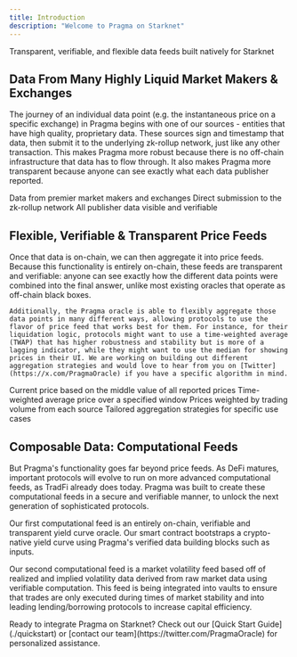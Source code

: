 ```yaml
---
title: Introduction
description: "Welcome to Pragma on Starknet"
---
```


<Card title="Enterprise-Grade Oracle for Starknet" icon="chart-network">
  Transparent, verifiable, and flexible data feeds built natively for Starknet
</Card>

## Data From Many Highly Liquid Market Makers & Exchanges


The journey of an individual data point (e.g. the instantaneous price on a specific exchange) in Pragma begins with one of our sources - entities that have high quality, proprietary data.
These sources sign and timestamp that data, then submit it to the underlying zk-rollup network, just like any other transaction. This makes Pragma more robust because there is no off-chain infrastructure that data has to flow through. It also makes Pragma more transparent because anyone can see exactly what each data publisher reported.

<CardGroup cols={3}>
  <Card title="High Quality" icon="star">
    Data from premier market makers and exchanges
  </Card>
  <Card title="On-Chain Submission" icon="link">
    Direct submission to the zk-rollup network
  </Card>
  <Card title="Complete Transparency" icon="eye">
    All publisher data visible and verifiable
  </Card>
</CardGroup>

## Flexible, Verifiable & Transparent Price Feeds

<Tabs>
  <Tab title="Price Feeds">
    Once that data is on-chain, we can then aggregate it into price feeds. Because this functionality is entirely on-chain, these feeds are transparent and verifiable: anyone can see exactly how the different data points were combined into the final answer, unlike most existing oracles that operate as off-chain black boxes.
    
    Additionally, the Pragma oracle is able to flexibly aggregate those data points in many different ways, allowing protocols to use the flavor of price feed that works best for them. For instance, for their liquidation logic, protocols might want to use a time-weighted average (TWAP) that has higher robustness and stability but is more of a lagging indicator, while they might want to use the median for showing prices in their UI. We are working on building out different aggregation strategies and would love to hear from you on [Twitter](https://x.com/PragmaOracle) if you have a specific algorithm in mind.
  </Tab>
  <Tab title="Aggregation Methods">
    <CardGroup cols={2}>
      <Card title="Median">
        Current price based on the middle value of all reported prices
      </Card>
      <Card title="TWAP">
        Time-weighted average price over a specified window
      </Card>
      <Card title="Volume-Weighted">
        Prices weighted by trading volume from each source
      </Card>
      <Card title="Custom">
        Tailored aggregation strategies for specific use cases
      </Card>
    </CardGroup>
  </Tab>
</Tabs>

## Composable Data: Computational Feeds

But Pragma's functionality goes far beyond price feeds. As DeFi matures, important protocols will evolve to run on more advanced computational feeds, as TradFi already does today. Pragma was built to create these computational feeds in a secure and verifiable manner, to unlock the next generation of sophisticated protocols.

<CardGroup cols={2}>
  <Card title="Yield Curve Oracle" icon="chart-line">
    <div className="space-y-2">
      <p>Our first computational feed is an entirely on-chain, verifiable and transparent yield curve oracle. Our smart contract bootstraps a crypto-native yield curve using Pragma's verified data building blocks such as inputs.</p>
    </div>
  </Card>
  <Card title="Volatility Feed" icon="chart-scatter">
    <div className="space-y-2">
      <p>Our second computational feed is a market volatility feed based off of realized and implied volatility data derived from raw market data using verifiable computation. This feed is being integrated into vaults to ensure that trades are only executed during times of market stability and into leading lending/borrowing protocols to increase capital efficiency.</p>
    </div>
  </Card>
</CardGroup>

<Tip>
  Ready to integrate Pragma on Starknet? Check out our [Quick Start Guide](./quickstart) or [contact our team](https://twitter.com/PragmaOracle) for personalized assistance.
</Tip>